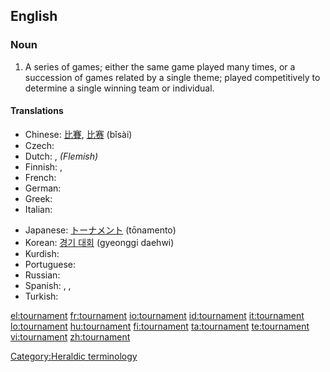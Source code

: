 ==English==
{{wikipedia}}

===Noun===
{{en-noun}}

# A series of games; either the same game played many times, or a succession of games related by a single theme; played competitively to determine a single winning team or individual.

====Translations====
{{trans-top|series of games}}
* Chinese: [[比賽]], [[比赛]] (bǐsài)
* Czech: {{t|cs|turnaj|m}}
* Dutch: {{t|nl|toernooi|n}}, ''(Flemish)'' {{t|nl|tornooi|n}}
* Finnish: {{t|fi|turnaus}}, {{t|fi|turnajaiset}}
* French: {{t|fr|tournoi|m}}
* German: {{t|de|Turnier|n}}
* Greek: {{t|el|πρωτάθλημα|n|sc=Grek|tr=protáthlima}}
* Italian: {{t|it|torneo|m}}
{{trans-mid}}
* Japanese: [[トーナメント]] (tōnamento)
* Korean: [[경기 대회]] (gyeonggi daehwi)
* Kurdish: {{term|ده‌وری|sc=ku-Arab}}
* Portuguese: {{t|pt|torneio|m}}
* Russian: {{t|ru|турнир|tr=turnír|m|sc=Cyrl}}
* Spanish: {{t|es|torneo|m}}, {{t|es|justa|f}}, 
* Turkish: {{t|tr|turnuva}}
{{trans-bottom}}

[[Category:Heraldic terminology]]

[[el:tournament]]
[[fr:tournament]]
[[io:tournament]]
[[id:tournament]]
[[it:tournament]]
[[lo:tournament]]
[[hu:tournament]]
[[fi:tournament]]
[[ta:tournament]]
[[te:tournament]]
[[vi:tournament]]
[[zh:tournament]]